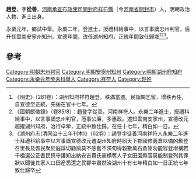 '''趙登'''，字'''從善'''，[[河南承宣布政使司|河南承宣布政使司]][[開封府|開封府]][[祥符縣|祥符縣]]（今[[河南省|河南省]][[開封市|開封市]]）人，明朝政治人物、進士出身。

永樂元年，鄉試中舉。永樂二年，登進士，授禮科給事中，以言事謫忠州判官，后升任雲南安寧州知州。宣德年間，改任湖州知府，正統年間致仕歸鄉<ref>《明史》（281卷）：湖州知府祥符趙登，秩滿當遷。民詣闕乞留，增秩再任，自宣德至正統，先後在官十七年。</ref><ref>《國朝獻徵錄》（卷85/8）：趙登字從善，河南祥符人。永樂二年進士，授禮科給事中，以言事謫忠州判官，蒞事公廉，多惠政。遷知雲南安寧州，宣德改元超擢湖州知府，治行卓犖，正統中致仕歸。在任十七年，精白如一日。</ref><ref>《湖州府志(清同治十三年刊本)》（62卷）：趙登字徒善河南祥符人永樂二年進士拜禮科給事中以言事謫宣德改元遷湖州知府時詔天下郡國修義倉以備凶歉登召里長及耆民聚於庭諄切勸諭莫不感奮不浹旬得榖數萬石倉廩勿能容登增構若千楹選公正耆民慎守護知出納安吉費氏豪横奪人子女田園縣官莫能制登列其罪狀以聞徙其家人口田産悉還之民郡中肅然治湖州十有七年精白如一日正統七年致仕歸卒</ref>。

==參考==
{{reflist}}
{{明朝人物小作品}}
{{永樂二年甲申科殿試金榜}}

[[Category:明朝忠州判官|Category:明朝忠州判官]]
[[Category:明朝安寧州知州|Category:明朝安寧州知州]]
[[Category:明朝湖州府知府|Category:明朝湖州府知府]]
[[Category:永樂元年癸未科舉人|Category:永樂元年癸未科舉人]]
[[Category:祥符人|Category:祥符人]]
[[Category:赵姓|Category:赵姓]]